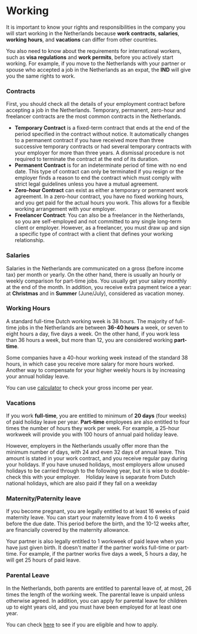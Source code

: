 # Working
It is important to know your rights and responsibilities in the company you will start working in the Netherlands because **work contracts**, **salaries**, **working hours**, and **vacations** can differ from other countries.

You also need to know about the requirements for international workers, such as **visa regulations** and **work permits**, before you actively start working. For example, if you move to the Netherlands with your partner or spouse who accepted a job in the Netherlands as an expat, the **IND** will give you the same rights to work.  

### Contracts 
First, you should check all the details of your employment contract before accepting a job in the Netherlands. Temporary, permanent, zero-hour and freelancer contracts are the most common contracts in the Netherlands. 

- **Temporary Contract** is a fixed-term contract that ends at the end of the period specified in the contract without notice. It automatically changes to a permanent contract if you have received more than three successive temporary contracts or had several temporary contracts with your employer for more than three years. A dismissal procedure is not required to terminate the contract at the end of its duration.
- **Permanent Contract** is for an indeterminate period of time with no end date. This type of contract can only be terminated if you resign or the employer finds a reason to end the contract which must comply with strict legal guidelines unless you have a mutual agreement. 
- **Zero-hour Contract** can exist as either a temporary or permanent work agreement. In a zero-hour contract, you have no fixed working hours, and you get paid for the actual hours you work. This allows for a flexible working arrangement with your employer. 
- **Freelancer Contract**: You can also be a freelancer in the Netherlands, so you are self-employed and not committed to any single long-term client or employer. However, as a freelancer, you must draw up and sign a specific type of contract with a client that defines your working relationship.
### Salaries
Salaries in the Netherlands are communicated on a gross (before income tax) per month or yearly. On the other hand, there is usually an hourly or weekly comparison for part-time jobs. You usually get your salary monthly at the end of the month. In addition, you receive extra payment twice a year: at **Christmas** and in **Summer** (June/July), considered as vacation money.
### Working Hours
A standard full-time Dutch working week is 38 hours. The majority of full-time jobs in the Netherlands are between **36-40 hours** a week, or seven to eight hours a day, five days a week. On the other hand, if you work less than 36 hours a week, but more than 12, you are considered working **part-time**. 

Some companies have a 40-hour working week instead of the standard 38 hours, in which case you receive more salary for more hours worked. Another way to compensate for your higher weekly hours is by increasing your annual holiday leave. 

You can use [calculator](https://thetax.nl/?year=2022&startFrom=Year&salary=36000&allowance=0&socialSecurity=1&retired=0&ruling=0&rulingChoice=normal) to check your gross income per year. 
### Vacations
If you work **full-time**, you are entitled to minimum of **20 days** (four weeks) of paid holiday leave per year. **Part-time** employees are also entitled to four times the number of hours they work per week. For example, a 25-hour workweek will provide you with 100 hours of annual paid holiday leave.

However, employers in the Netherlands usually offer more than the minimum number of days, with 24 and even 32 days of annual leave. This amount is stated in your work contract, and you receive regular pay during your holidays. If you have unused holidays, most employers allow unused holidays to be carried through to the following year, but it is wise to double-check this with your employer. 
 
<callout>
  Holiday leave is separate from Dutch national holidays, which are also paid if they fall on a weekday
</callout>

### Maternity/Paternity leave
If you become pregnant, you are legally entitled to at least 16 weeks of paid maternity leave. You can start your maternity leave from 4 to 6 weeks before the due date. This period before the birth, and the 10-12 weeks after, are financially covered by the maternity allowance. 

Your partner is also legally entitled to 1 workweek of paid leave when you have just given birth. It doesn't matter if the partner works full-time or part-time. For example, if the partner works five days a week, 5 hours a day, he will get 25 hours of paid leave. 
### Parental Leave
In the Netherlands, both parents are entitled to parental leave of, at most, 26 times the length of the working week. The parental leave is unpaid unless otherwise agreed. In addition, you can apply for parental leave for children up to eight years old, and you must have been employed for at least one year.

You can check [here](https://www.government.nl/topics/parental-leave-for-partners/applying-for-parental-leave) to see if you are eligible and how to apply. 